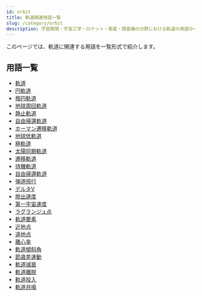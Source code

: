 ```yaml
---
id: orbit
title: 軌道関連用語一覧
slug: /category/orbit
description: 宇宙開発・宇宙工学・ロケット・衛星・探査機の分野における軌道の用語の一覧です．意味・定義・概要・説明ページへと移ることができます．
---
```



<Head>
  <script type="application/ld+json">
    {`{
      "@context": "https://schema.org",
      "@type": "DefinedTerm",
      "name": "軌道関連用語一覧",
      "inDefinedTermSet": "https://www.space-portal.org",
      "termCode": "category/orbit",
      "description": "宇宙開発・宇宙工学・ロケット・衛星・探査機の分野における軌道の用語の一覧です．意味・定義・概要・説明ページへと移ることができます．",
      "url": "https://www.space-portal.org/docs/category/orbit"
    }`}
  </script>
</Head>

このページでは、軌道に関連する用語を一覧形式で紹介します。

## 用語一覧
- [軌道](/docs/orbit/orbit/)
- [円軌道](/docs/orbit/type/circular-orbit/)
- [楕円軌道](/docs/orbit/type/elliptical-orbit/)
- [地球周回軌道](/docs/orbit/type/geocentric-orbit/)
- [静止軌道](/docs/orbit/type/geostationary-orbit/)
- [自由帰還軌道](/docs/orbit/type/free-return-trajectory/)
- [ホーマン遷移軌道](/docs/orbit/type/hohmann-transfer-orbit/)
- [地球低軌道](/docs/orbit/type/low-earth-orbit/)
- [極軌道](/docs/orbit/type/polar-orbit/)
- [太陽同期軌道](/docs/orbit/type/sun-synchronous-orbit/)
- [遷移軌道](/docs/orbit/type/transfer-orbit/)
- [待機軌道](/docs/orbit/type/parking-orbit/)
- [自由帰還軌道](/docs/orbit/type/free-return-trajectory/) 
- [弾道飛行](/docs/orbit/type/suborbital-flight/)
- [デルタV](/docs/orbit/mechanics/delta-v-budget/)
- [脱出速度](/docs/orbit/mechanics/escape-velocity/)
- [第一宇宙速度](/docs/orbit/mechanics/first-cosmic-velocity/) 
- [ラグランジュ点](/docs/orbit/mechanics/lagrange-point/)
- [軌道要素](/docs/orbit/mechanics/orbital-elements/)
- [近地点](/docs/orbit/mechanics/perigee/)
- [遠地点](/docs/orbit/mechanics/apogee/)
- [離心率](/docs/orbit/mechanics/eccentricity/)
- [軌道傾斜角](/docs/orbit/mechanics/inclination/)
- [節歳差運動](/docs/orbit/operation/nodal-precession/)
- [軌道減衰](/docs/orbit/operation/orbital-decay/)
- [軌道離脱](/docs/orbit/operation/orbit-escape/)
- [軌道投入](/docs/orbit/operation/orbital-insertion/)
- [軌道共鳴](/docs/orbit/operation/orbital-resonance/)
